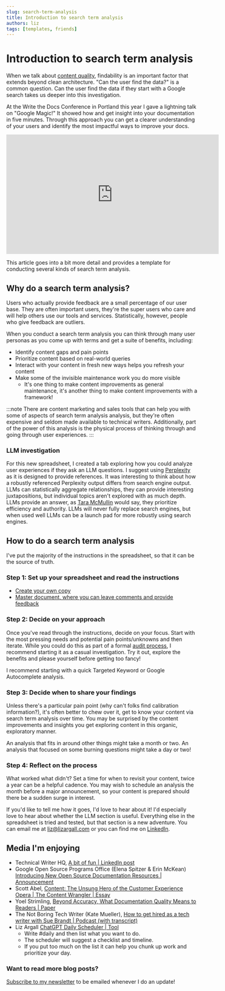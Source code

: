 ```yaml
---
slug: search-term-analysis
title: Introduction to search term analysis
authors: liz
tags: [templates, friends]
---
```

# Introduction to search term analysis
When we talk about [content quality](https://www.researchgate.net/publication/331088095_Beyond_Accuracy_What_Documentation_Quality_Means_to_Readers), findability is an important factor that extends beyond clean architecture. "Can the user find the data?" is a common question. Can the user find the data if they start with a Google search takes us deeper into this investigation.

At the Write the Docs Conference in Portland this year I gave a lightning talk on "Google Magic!" It showed how and get insight into your documentation in five minutes. Through this approach you can get a clearer understanding of your users and identify the most impactful ways to improve your docs.
<iframe width="560" height="315" src="https://www.youtube.com/embed/gWLHKnbdkBA?si=DTtzfNL2jI2MizF9&amp;start=1058" title="YouTube video player" frameborder="0" allow="accelerometer; autoplay; clipboard-write; encrypted-media; gyroscope; picture-in-picture; web-share" referrerpolicy="strict-origin-when-cross-origin" allowfullscreen></iframe>

This article goes into a bit more detail and provides a template for conducting several kinds of search term analysis. 

<!-- truncate -->

## Why do a search term analysis?
Users who actually provide feedback are a small percentage of our user base. They are often important users, they're the super users who care and will help others use our tools and services. Statistically, however, people who give feedback are outliers.

When you conduct a search term analysis you can think through many user personas as you come up with terms and get a suite of benefits, including:
* Identify content gaps and pain points
* Prioritize content based on real-world queries
* Interact with your content in fresh new ways helps you refresh your content
* Make some of the invisible maintenance work you do more visible
    * It's one thing to make content improvements as general maintenance, it's another thing to make content improvements with a framework!


:::note
There are content marketing and sales tools that can help you with some of aspects of search term analysis analysis, but they're often expensive and seldom made available to technical writers. Additionally, part of the power of this analysis is the physical process of thinking through and going through user experiences.
:::

### LLM investigation
For this new spreadsheet, I created a tab exploring how you could analyze user experiences if they ask an LLM questions. I suggest using [Perplexity](https://www.perplexity.ai/) as it is designed to provide references. It was interesting to think about how a robustly referenced Perplexity output differs from search engine output. LLMs can statistically aggregate relationships, they can provide interesting juxtapositions, but individual topics aren't explored with as much depth. LLMs provide an answer, as [Tara McMullin](https://whatworks.fyi/) would say, they prioritize efficiency and authority. LLMs will never fully replace search engines, but when used well LLMs can be a launch pad for more robustly using search engines. 

## How to do a search term analysis
I've put the majority of the instructions in the spreadsheet, so that it can be the source of truth.

### Step 1: Set up your spreadsheet and read the instructions

- [Create your own copy](https://docs.google.com/spreadsheets/d/1ydkOg5Zx-FUT8jYJK13C5rYNWByFvpK9Th6o5ZAK8G8/copy)
- [Master document, where you can leave comments and provide feedback](https://docs.google.com/spreadsheets/d/1ydkOg5Zx-FUT8jYJK13C5rYNWByFvpK9Th6o5ZAK8G8)

### Step 2: Decide on your approach 
Once you've read through the instructions, decide on your focus. Start with the most pressing needs and potential pain points/unknowns and then iterate. While you could do this as part of a formal [audit process](https://github.com/google/opendocs/blob/main/project_archetypes/audit.md), I recommend starting it as a casual investigation. Try it out, explore the benefits and please yourself before getting too fancy!

I recommend starting with a quick Targeted Keyword or Google Autocomplete analysis.

### Step 3: Decide when to share your findings
Unless there's a particular pain point (why can't folks find calibration information?), it's often better to chew over it, get to know your content via search term analysis over time. You may be surprised by the content improvements and insights you get exploring content in this organic, exploratory manner.

An analysis that fits in around other things might take a month or two. An analysis that focused on some burning questions might take a day or two!

### Step 4: Reflect on the process
What worked what didn't? Set a time for when to revisit your content, twice a year can be a helpful cadence. You may wish to schedule an analysis the month before a major announcement, so your content is prepared should there be a sudden surge in interest.

If you'd like to tell me how it goes, I'd love to hear about it! I'd especially love to hear about whether the LLM section is useful. Everything else in the spreadsheet is tried and tested, but that section is a new adventure. You can email me at liz@lizargall.com or you can find me on [LinkedIn](https://www.linkedin.com/in/lizargall/).


## Media I'm enjoying
- Technical Writer HQ, [A bit of fun | LinkedIn post](https://www.linkedin.com/posts/technical-writer-hq_i-have-no-idea-what-surface-is-supposed-to-activity-7333221367070294017-V_6S) 
- Google Open Source Programs Office (Elena Spitzer & Erin McKean) [Introducing New Open Source Documentation Resources | Announcement](https://opensource.googleblog.com/2025/05/introducing-new-open-source-documentation-resources.html)
- Scott Abel, [Content: The Unsung Hero of the Customer Experience Opera  | The Content Wrangler | Essay](https://www.thecontentwrangler.com/p/content-the-unsung-hero-of-the-customer)
- Yoel Strimling, [Beyond Accuracy, What Documentation Quality Means to Readers | Paper](https://www.researchgate.net/publication/331088095_Beyond_Accuracy_What_Documentation_Quality_Means_to_Readers)
- The Not Boring Tech Writer (Kate Mueller), [How to get hired as a tech writer with Sue Brandt | Podcast (with transcript)](https://thenotboringtechwriter.com/episodes/how-to-get-hired-as-a-tech-writer-with-sue-brandt)
- Liz Argall [ChatGPT Daily Scheduler | Tool](https://chatgpt.com/g/g-6841b2fc61ac8191b69ae692a522d045-daily-scheduler)
    - Write #daily and then list what you want to do. 
    - The scheduler will suggest a checklist and timeline. 
    - If you put too much on the list it can help you chunk up work and prioritize your day.

### Want to read more blog posts?
[Subscribe to my newsletter](https://mailchi.mp/520551e04a4d/documentarians-rock) to be emailed whenever I do an update!
